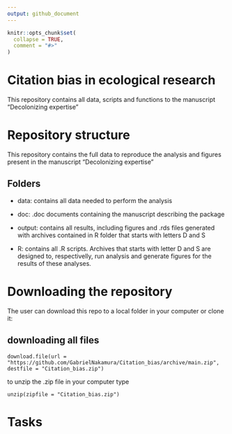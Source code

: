 ```yaml
---
output: github_document
---
```


<!-- README.md is generated from README.Rmd. Please edit that file -->

```r
knitr::opts_chunk$set(
  collapse = TRUE,
  comment = "#>"
)
```

# Citation bias in ecological research

This repository contains all data, scripts and functions to the manuscript "Decolonizing expertise"

# Repository structure
This repository contains the full data to reproduce the analysis and figures present in the manuscript "Decolonizing expertise"

## Folders 

- data: contains all data needed to perform the analysis

- doc: .doc documents containing the manuscript describing the package

- output: contains all results, including figures and .rds files generated with archives contained in R folder that starts with letters D and S

- R: contains all .R scripts. Archives that starts with letter D and S are designed to, respectivelly, run analysis and generate figures for the results of these analyses.

# Downloading the repository

The user can download this repo to a local folder in your computer or clone it:

## downloading all files

`download.file(url = "https://github.com/GabrielNakamura/Citation_bias/archive/main.zip", destfile = "Citation_bias.zip")`

to unzip the .zip file in your computer type

`unzip(zipfile = "Citation_bias.zip")`

# Tasks 

